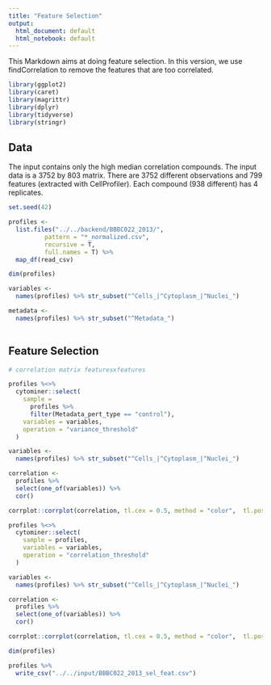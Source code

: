 ```yaml
---
title: "Feature Selection"
output:
  html_document: default
  html_notebook: default
---
```


This Markdown aims at doing feature selection. In this version, we use findCorrelation to remove the features that are too correlated.

```r
library(ggplot2)
library(caret)
library(magrittr)
library(dplyr)
library(tidyverse)
library(stringr)
```

## Data

The input contains only the high median correlation compounds.
The input data is a 3752 by 803 matrix.
There are 3752 different observations and 799 features (extracted with CellProfiler).
Each compound (938 different) has 4 replicates.

```r
set.seed(42)

profiles <- 
  list.files("../../backend/BBBC022_2013/", 
          pattern = "*_normalized.csv",
          recursive = T,
          full.names = T) %>%
  map_df(read_csv)

dim(profiles)

variables <-
  names(profiles) %>% str_subset("^Cells_|^Cytoplasm_|^Nuclei_")

metadata <-
  names(profiles) %>% str_subset("^Metadata_")
  
```

## Feature Selection

```r
# correlation matrix featuresxfeatures

profiles %<>%
  cytominer::select(
    sample = 
      profiles %>% 
      filter(Metadata_pert_type == "control"),
    variables = variables,
    operation = "variance_threshold"
  )

variables <-
  names(profiles) %>% str_subset("^Cells_|^Cytoplasm_|^Nuclei_")

correlation <- 
  profiles %>%
  select(one_of(variables)) %>%
  cor()

corrplot::corrplot(correlation, tl.cex = 0.5, method = "color",  tl.pos="n", order = "hclust")
```


```r
profiles %<>%
  cytominer::select(
    sample = profiles,
    variables = variables,
    operation = "correlation_threshold"
  )

variables <-
  names(profiles) %>% str_subset("^Cells_|^Cytoplasm_|^Nuclei_")

correlation <- 
  profiles %>%
  select(one_of(variables)) %>%
  cor()

corrplot::corrplot(correlation, tl.cex = 0.5, method = "color",  tl.pos="n", order = "hclust")

dim(profiles)

profiles %>%
  write_csv("../../input/BBBC022_2013_sel_feat.csv")
```

